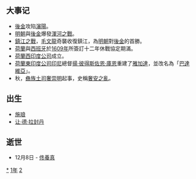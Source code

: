 {{yearTOC|1621|明'''[[天启_(明朝)|天启]]元年'''；后金'''[[天命_(後金)|天命]]六年'''；奢崇明'''[[瑞应|瑞应]]元年'''；越南莫朝'''[[乾统_(越南)|乾统]]二十九年'''，'''[[隆泰|隆泰]]四年'''，后黎朝'''[[永祚_(越南)|永祚]]三年'''；日本'''[[元和_(日本)|元和]]七年'''}}
== 大事记 ==
*[[後金|後金]]攻陷[[瀋陽|瀋陽]]。
*[[明朝|明朝]]與[[後金|後金]]爆發[[渾河之戰_(1621年)|渾河之戰]]。
*[[鎮江之戰_(1621年)|鎮江之戰]]，[[毛文龍|毛文龍]]奇襲收復鎮江，為[[明朝|明朝]]對[[後金|後金]]的首勝。
*[[荷蘭|荷蘭]]與[[西班牙|西班牙]]於[[1609年|1609年]]所簽訂十二年休戰協定期滿。
*[[荷蘭西印度公司|荷蘭西印度公司]]成立。
*[[荷蘭東印度公司|荷蘭東印度公司]][[印尼|印尼]]總督[[揚·彼得斯佐恩·庫恩|揚·彼得斯佐恩·庫恩]]重建了[[雅加達|雅加達]]，並改名為「[[巴達維亞|巴達維亞]]」。
*秋，[[彝族|彝族]][[土司|土司]][[奢崇明|奢崇明]]起事，史稱[[奢安之亂|奢安之亂]]。

== 出生 ==
*[[施琅|施琅]]
*[[让·德·拉封丹|让·德·拉封丹]]

== 逝世 ==
{{Wikisource year mention}}
* 12月8日 - [[佟養真|佟養真]]

[[Category:1621年|*]]
[[Category:1620年代|1年]]
[[Category:17世纪各年|2]]